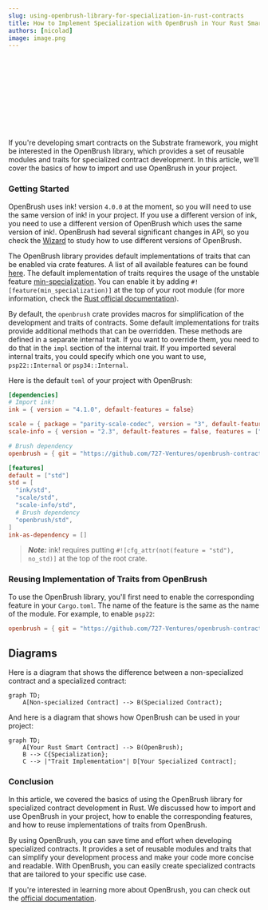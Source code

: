 ```yaml
---
slug: using-openbrush-library-for-specialization-in-rust-contracts
title: How to Implement Specialization with OpenBrush in Your Rust Smart Contract
authors: [nicolad]
image: image.png
---
```



<Svg />

If you're developing smart contracts on the Substrate framework, you might be interested in the OpenBrush library, which provides a set of reusable modules and traits for specialized contract development. In this article, we'll cover the basics of how to import and use OpenBrush in your project.

### Getting Started

OpenBrush uses ink! version `4.0.0` at the moment, so you will need to use the same version of ink! in your project. If you use a different version of ink, you need to use a different version of OpenBrush which uses the same version of ink!. OpenBrush had several significant changes in API, so you check the [Wizard](https://openbrush.io) to study how to use different versions of OpenBrush.

The OpenBrush library provides default implementations of traits that can be enabled via crate features. A list of all available features can be found [here](https://github.com/727-Ventures/openbrush-contracts/blob/main/Cargo.toml#L51). The default implementation of traits requires the usage of the unstable feature [min-specialization](https://doc.rust-lang.org/beta/unstable-book/language-features/min-specialization.html). You can enable it by adding `#![feature(min_specialization)]` at the top of your root module (for more information, check the [Rust official documentation](https://doc.rust-lang.org/rustdoc/unstable-features.html)).

By default, the `openbrush` crate provides macros for simplification of the development and traits of contracts. Some default implementations for traits provide additional methods that can be overridden. These methods are defined in a separate internal trait. If you want to override them, you need to do that in the `impl` section of the internal trait. If you imported several internal traits, you could specify which one you want to use, `psp22::Internal` or `psp34::Internal`.

Here is the default `toml` of your project with OpenBrush:

```toml
[dependencies]
# Import ink!
ink = { version = "4.1.0", default-features = false}

scale = { package = "parity-scale-codec", version = "3", default-features = false, features = ["derive"] }
scale-info = { version = "2.3", default-features = false, features = ["derive"], optional = true }

# Brush dependency
openbrush = { git = "https://github.com/727-Ventures/openbrush-contracts", version = "~3.0.0", default-features = false }

[features]
default = ["std"]
std = [
  "ink/std",
  "scale/std",
  "scale-info/std",
  # Brush dependency
  "openbrush/std",
]
ink-as-dependency = []
```

> **_Note:_** ink! requires putting `#![cfg_attr(not(feature = "std"), no_std)]` at the top of the root crate.

### Reusing Implementation of Traits from OpenBrush

To use the OpenBrush library, you'll first need to enable the corresponding feature in your `Cargo.toml`. The name of the feature is the same as the name of the module. For example, to enable `psp22`:

```toml
openbrush = { git = "https://github.com/727-Ventures/openbrush-contracts", version = "~3.0.0", default-features = false, features = ["psp22
```

## Diagrams

Here is a diagram that shows the difference between a non-specialized contract and a specialized contract:

```mermaid
graph TD;
    A[Non-specialized Contract] --> B(Specialized Contract);
```

And here is a diagram that shows how OpenBrush can be used in your project:

```mermaid
graph TD;
    A[Your Rust Smart Contract] --> B(OpenBrush);
    B --> C{Specialization};
    C --> |"Trait Implementation"| D[Your Specialized Contract];
```

### Conclusion

In this article, we covered the basics of using the OpenBrush library for specialized contract development in Rust. We discussed how to import and use OpenBrush in your project, how to enable the corresponding features, and how to reuse implementations of traits from OpenBrush.

By using OpenBrush, you can save time and effort when developing specialized contracts. It provides a set of reusable modules and traits that can simplify your development process and make your code more concise and readable. With OpenBrush, you can easily create specialized contracts that are tailored to your specific use case.

If you're interested in learning more about OpenBrush, you can check out the [official documentation](https://learn.brushfam.io/docs/openbrush).
